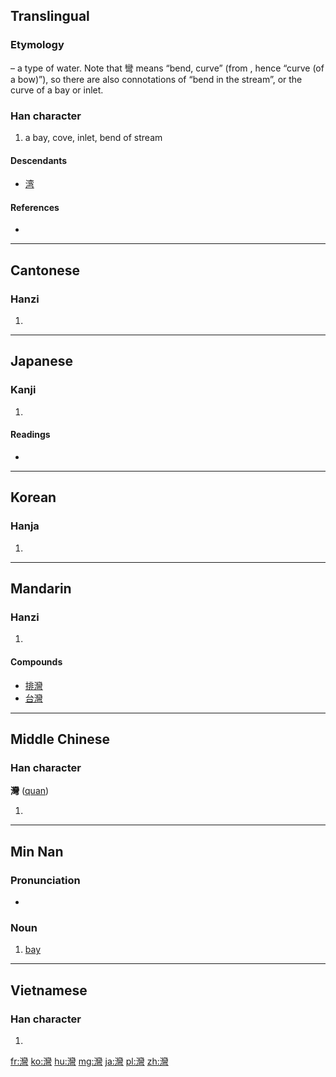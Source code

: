 {{also|湾}}
==Translingual==
{{stroke order|strokes=25}}
{{Hani-forms|[[湾]]|灣}}

===Etymology===
{{Han compound|水|alt1=氵|t1=water|彎|ls=psc|c1=s|c2=p}} – a type of water. Note that 彎 means “bend, curve” (from {{term|弓||bow|sc=Hani}}, hence “curve (of a bow)”), so there are also connotations of “bend in the stream”, or the curve of a bay or inlet.

===Han character===
{{Han char|rn=85|rad=水|as=22|sn=25|four=3212<sub>7</sub>|canj=水女火弓 (EVFN)}}

# a bay, cove, inlet, bend of stream

====Descendants====
* [[湾]]

====References====
* {{Han ref|kx=0664.100|dkj=18823|dj=1072.340|hdz=31798.090|uh=7063|ud=28771|bh=C657|bd=50775}}

----

==Cantonese==

===Hanzi===
{{yue-hanzi|jyut=waan<sup>1</sup>|y=waan<sup>1</sup>|sim=湾}}

# {{defn|lang=yue|sort=水22}}

----

==Japanese==

===Kanji===
{{ja-kanji|grade=|rs=水22}}

# {{defn|lang=ja|sort=水22}}

====Readings====
* {{ja-readings|on=[[わん]] (wan)|kun=[[いりこむ]] (irikomu)}}

----

==Korean==

===Hanja===
{{ko-hanja|hangeul=만|eumhun=|rv=man|mr=man|y=man}}

# {{defn|lang=ko|sort=水22}}

----

==Mandarin==

===Hanzi===
{{cmn-hanzi|sim=湾|pin=[[wān]] ([[wan1]])|wg=wan<sup>1</sup>}}

# {{defn|lang=cmn|sort=水22}}

====Compounds====
* [[排灣]]
* [[台灣]]

----

==Middle Chinese==

===Han character===
'''灣''' ([[quan]])

# {{defn|lang=zhx-mid|sort=水22}}

----

==Min Nan==

===Pronunciation===
* {{IPA|[ uan˥˥ ]|lang=nan}}

===Noun===
{{nan-noun|t|poj=oan|pojt=oan1|tra=灣|sim=湾|rs=水22}}

# [[bay]]

----

==Vietnamese==

===Han character===
{{vi-hantu|[[loan]], [[loáng]], [[loãng]], [[vịnh]]|rs=水22}}

# {{defn|lang=vi|sort=水22}}

[[fr:灣]]
[[ko:灣]]
[[hu:灣]]
[[mg:灣]]
[[ja:灣]]
[[pl:灣]]
[[zh:灣]]